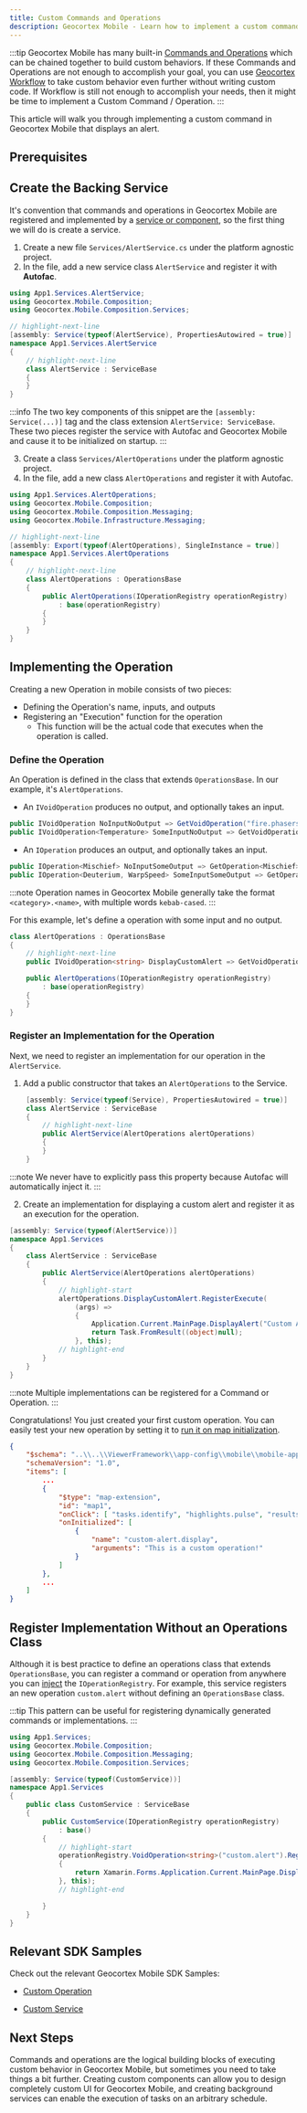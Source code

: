 ```yaml
---
title: Custom Commands and Operations
description: Geocortex Mobile - Learn how to implement a custom command or operation
---
```



:::tip
Geocortex Mobile has many built-in [Commands and Operations](concepts-commands-operations.mdx) which can be chained together to build custom behaviors. If these Commands and Operations are not enough to accomplish your goal, you can use [Geocortex Workflow](usecases-change-default-map-click-behavior.mdx) to take custom behavior even further without writing custom code. If Workflow is still not enough to accomplish your needs, then it might be time to implement a Custom Command / Operation.
:::

This article will walk you through implementing a custom command in Geocortex Mobile that displays an alert.

## Prerequisites

<PrereqsSnippet />

## Create the Backing Service

It's convention that commands and operations in Geocortex Mobile are registered and implemented by a [service or component](concepts-components-services.mdx), so the first thing we will do is create a service.

1. Create a new file `Services/AlertService.cs` under the platform agnostic project.
2. In the file, add a new service class `AlertService` and register it with **Autofac**.

<AutofacSnippet />

```csharp title="App1/App1/services/AlertService.cs"
using App1.Services.AlertService;
using Geocortex.Mobile.Composition;
using Geocortex.Mobile.Composition.Services;

// highlight-next-line
[assembly: Service(typeof(AlertService), PropertiesAutowired = true)]
namespace App1.Services.AlertService
{
    // highlight-next-line
    class AlertService : ServiceBase
    {
    }
}
```

:::info
The two key components of this snippet are the `[assembly: Service(...)]` tag and the class extension `AlertService: ServiceBase`. These two pieces register the service with Autofac and Geocortex Mobile and cause it to be initialized on startup.
:::

3. Create a class `Services/AlertOperations` under the platform agnostic project.
4. In the file, add a new class `AlertOperations` and register it with Autofac.

```csharp title="App1/App1/services/AlertOperations.cs"
using App1.Services.AlertOperations;
using Geocortex.Mobile.Composition;
using Geocortex.Mobile.Composition.Messaging;
using Geocortex.Mobile.Infrastructure.Messaging;

// highlight-next-line
[assembly: Export(typeof(AlertOperations), SingleInstance = true)]
namespace App1.Services.AlertOperations
{
    // highlight-next-line
    class AlertOperations : OperationsBase
    {
        public AlertOperations(IOperationRegistry operationRegistry)
            : base(operationRegistry)
        {
        }
    }
}
```

## Implementing the Operation

Creating a new Operation in mobile consists of two pieces:

-   Defining the Operation's name, inputs, and outputs
-   Registering an "Execution" function for the operation
    -   This function will be the actual code that executes when the operation is called.

### Define the Operation

An Operation is defined in the class that extends `OperationsBase`. In our example, it's `AlertOperations`.

-   An `IVoidOperation` produces no output, and optionally takes an input.

```csharp
public IVoidOperation NoInputNoOutput => GetVoidOperation("fire.phasers");
public IVoidOperation<Temperature> SomeInputNoOutput => GetVoidOperation<Temperature>("tea.earl-grey");
```

-   An `IOperation` produces an output, and optionally takes an input.

```csharp
public IOperation<Mischief> NoInputSomeOutput => GetOperation<Mischief>("q.appear");
public IOperation<Deuterium, WarpSpeed> SomeInputSomeOutput => GetOperation<Deuterium, WarpSpeed>("warp-drive.engage");
```

:::note
Operation names in Geocortex Mobile generally take the format `<category>.<name>`, with multiple words `kebab-cased`.
:::

For this example, let's define a operation with some input and no output.

```csharp
class AlertOperations : OperationsBase
{
    // highlight-next-line
    public IVoidOperation<string> DisplayCustomAlert => GetVoidOperation<string>("custom-alert.display");

    public AlertOperations(IOperationRegistry operationRegistry)
        : base(operationRegistry)
    {
    }
}
```

### Register an Implementation for the Operation

Next, we need to register an implementation for our operation in the `AlertService`.

1. Add a public constructor that takes an `AlertOperations` to the Service.

```csharp
    [assembly: Service(typeof(Service), PropertiesAutowired = true)]
    class AlertService : ServiceBase
    {
        // highlight-next-line
        public AlertService(AlertOperations alertOperations)
        {
        }
    }
```

:::note
We never have to explicitly pass this property because Autofac will automatically inject it.
:::

2. Create an implementation for displaying a custom alert and register it as an execution for the operation.

```csharp
[assembly: Service(typeof(AlertService))]
namespace App1.Services
{
    class AlertService : ServiceBase
    {
        public AlertService(AlertOperations alertOperations)
        {
            // highlight-start
            alertOperations.DisplayCustomAlert.RegisterExecute(
                (args) =>
                {
                    Application.Current.MainPage.DisplayAlert("Custom Alert", args, "OK");
                    return Task.FromResult((object)null);
                }, this);
            // highlight-end
        }
    }
}
```

:::note
Multiple implementations can be registered for a Command or Operation.
:::

Congratulations! You just created your first custom operation. You can easily test your new operation by setting it to [run it on map initialization](usecases-change-default-behavior.mdx).

```json
{
    "$schema": "..\\..\\ViewerFramework\\app-config\\mobile\\mobile-app-config.schema.json",
    "schemaVersion": "1.0",
    "items": [
        ...
        {
            "$type": "map-extension",
            "id": "map1",
            "onClick": [ "tasks.identify", "highlights.pulse", "results.display" ],
            "onInitialized": [
                {
                    "name": "custom-alert.display",
                    "arguments": "This is a custom operation!"
                }
            ]
        },
        ...
    ]
}
```

## Register Implementation Without an Operations Class

Although it is best practice to define an operations class that extends `OperationsBase`, you can register a command or operation from anywhere you can [inject](sdk-dependency-injection.mdx) the `IOperationRegistry`. For example, this service registers an new operation `custom.alert` without defining an `OperationsBase` class.

:::tip
This pattern can be useful for registering dynamically generated commands or implementations.
:::

```csharp title="App1/App1/services/AlertService"
using App1.Services;
using Geocortex.Mobile.Composition;
using Geocortex.Mobile.Composition.Messaging;
using Geocortex.Mobile.Composition.Services;

[assembly: Service(typeof(CustomService))]
namespace App1.Services
{
    public class CustomService : ServiceBase
    {
        public CustomService(IOperationRegistry operationRegistry)
            : base()
        {
            // highlight-start
            operationRegistry.VoidOperation<string>("custom.alert").RegisterExecute((string customMessage) =>
            {
                return Xamarin.Forms.Application.Current.MainPage.DisplayAlert("Custom Alert", customMessage, "Cancel");
            }, this);
            // highlight-end

        }
    }
}
```

## Relevant SDK Samples

Check out the relevant Geocortex Mobile SDK Samples:

-   [Custom Operation](https://github.com/geocortex/vertigis-mobile-samples/tree/master/Geocortex.Mobile.Samples/Geocortex.Mobile.Samples/Samples/Custom/Operation)

-   [Custom Service](https://github.com/geocortex/vertigis-mobile-samples/tree/master/Geocortex.Mobile.Samples/Geocortex.Mobile.Samples/Samples/Custom/Service)

## Next Steps

Commands and operations are the logical building blocks of executing custom behavior in Geocortex Mobile, but sometimes you need to take things a bit further. Creating custom components can allow you to design completely custom UI for Geocortex Mobile, and creating background services can enable the execution of tasks on an arbitrary schedule.

<UseCaseContainer>
    <UseCaseCard
        title="Commands and Operations"
        description="Learn more about commands and operations"
        link="concepts-commands-operations"
    />
    <UseCaseCard
        title="Implement a Custom Component with UI"
        description="Learn how to implement a custom component using the Geocortex Mobile SDK"
        link="usecases-implement-component-with-ui"
    />
    <UseCaseCard
        title="Implement a Custom Service"
        description="Learn how to implement a custom service using the Geocortex Mobile SDK"
        link="usecases-implement-service"
    />
</UseCaseContainer>
